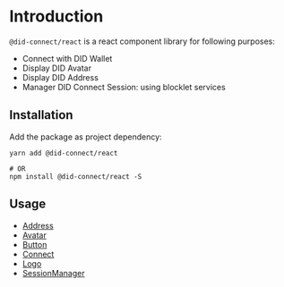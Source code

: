 
<Meta title="Introduction" />

# Introduction

`@did-connect/react` is a react component library for following purposes:

- Connect with DID Wallet
- Display DID Avatar
- Display DID Address
- Manager DID Connect Session: using blocklet services

## Installation

Add the package as project dependency:

```shell
yarn add @did-connect/react

# OR
npm install @did-connect/react -S
```

## Usage

- [Address](./?path=/story/address)
- [Avatar](./?path=/story/avatar)
- [Button](./?path=/story/button)
- [Connect](./?path=/story/connect)
- [Logo](./?path=/story/logo)
- [SessionManager](./?path=/story/sessionmanager)
